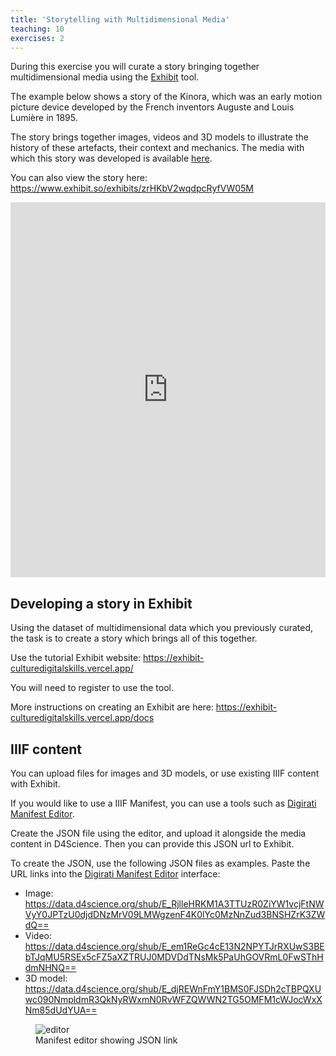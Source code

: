 ```yaml
---
title: 'Storytelling with Multidimensional Media'
teaching: 10
exercises: 2
---
```



During this exercise you will curate a story bringing together multidimensional 
media using the [Exhibit](https://www.exhibit.so/) tool.

The example below shows a story of the Kinora, which was an 
early motion picture device developed by the French inventors Auguste and Louis Lumière 
in 1895. 

The story brings together images, videos and 3D models to illustrate the
history of these artefacts, their context and mechanics. The media 
with which this story was developed is available [here](https://data.d4science.org/workspace-explorer-app?folderId=MUVkZVY5L1hRYnV4ZzJiUVljVlk5U1hmOHZYaDQ1SGVZT0l6aUZGa2lEclVFT0ppWEo4VDRzU2Z0alNiSk5GTg). 

You can also view the story
here: [https://www.exhibit.so/exhibits/zrHKbV2wqdpcRyfVW05M](https://www.exhibit.so/exhibits/zrHKbV2wqdpcRyfVW05M)

<iframe src="https://www.exhibit.so/exhibits/zrHKbV2wqdpcRyfVW05M?embedded=true" width="100%" height="600" allowfullscreen allow="autoplay" frameborder="0"></iframe>


## Developing a story in Exhibit
Using the dataset of multidimensional data
which you previously curated, the task is 
to create a story which brings all of this together.


Use the tutorial Exhibit website: [https://exhibit-culturedigitalskills.vercel.app/](https://exhibit-culturedigitalskills.vercel.app/)

You will need to register to use the tool.

More instructions on creating an Exhibit are here: [https://exhibit-culturedigitalskills.vercel.app/docs](https://exhibit-culturedigitalskills.vercel.app/docs)

## IIIF content
You can upload files for images and 3D models,
or use existing IIIF content with Exhibit.

If you would like to use a IIIF Manifest, you can use a tools such as
[Digirati Manifest Editor](https://manifest-editor.digirati.services/).

Create the JSON file using the editor, and upload it alongside the media content
in D4Science. Then you can provide this JSON url to Exhibit.

To create the JSON, use the following JSON files as examples. 
Paste the URL links into the [Digirati Manifest Editor](https://manifest-editor.digirati.services/) interface:


- Image: [https://data.d4science.org/shub/E_RjlleHRKM1A3TTUzR0ZiYW1vcjFtNWVyY0JPTzU0djdDNzMrV09LMWgzenF4K0lYc0MzNnZud3BNSHZrK3ZWdQ==](https://data.d4science.org/shub/E_RjlleHRKM1A3TTUzR0ZiYW1vcjFtNWVyY0JPTzU0djdDNzMrV09LMWgzenF4K0lYc0MzNnZud3BNSHZrK3ZWdQ==)
- Video: [https://data.d4science.org/shub/E_em1ReGc4cE13N2NPYTJrRXUwS3BEbTJqMU5RSEx5cFZ5aXZTRUJ0MDVDdTNsMk5PaUhGOVRmL0FwSThHdmNHNQ==](https://data.d4science.org/shub/E_em1ReGc4cE13N2NPYTJrRXUwS3BEbTJqMU5RSEx5cFZ5aXZTRUJ0MDVDdTNsMk5PaUhGOVRmL0FwSThHdmNHNQ==)
- 3D model: [https://data.d4science.org/shub/E_djREWnFmY1BMS0FJSDh2cTBPQXUwc090NmpldmR3QkNyRWxmN0RvWFZQWWN2TG5OMFM1cWJocWxXNm85dUdYUA==](https://data.d4science.org/shub/E_djREWnFmY1BMS0FJSDh2cTBPQXUwc090NmpldmR3QkNyRWxmN0RvWFZQWWN2TG5OMFM1cWJocWxXNm85dUdYUA==)

![Manifest editor showing JSON link](fig/JSONlink.png){alt="editor"}







